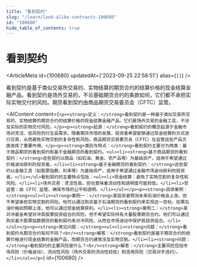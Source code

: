 ```yaml
---
title: "看到契约"
slug: "/learn/look-alike-contracts-100680"
id: "100680"
hide_table_of_contents: true
---
```



# 看到契约

<ArticleMeta id={100680} updatedAt={'2023-09-25 22:58:51'} alias={`[]`} />
<div className='border-solid border-b border-t-0 my-4 border-[var(--ifm-color-gray-300)]' />

看到契约是基于类似交易所交易的、实物结算的期货合约的结算价格的现金结算金融产品。看到契约是场外交易的，不论基础期货合约的条款如何，它们都不承担实际实物交付的风险。期货看到契约由商品期货交易委员会（CFTC）监管。

<AIContent content={`<p><strong>定义：</strong>看到契约是一种基于类似交易所交易的、实物结算的期货合约的结算价格的现金结算金融产品。它们是场外交易的金融工具，不涉及实际的实物交付风险。</p><p><strong>起源：</strong>看到契约的概念起源于金融市场对灵活、低风险的衍生品需求。随着期货市场的发展，投资者希望能够通过现金结算的方式进行交易，从而避免实物交割的复杂性和风险。商品期货交易委员会（CFTC）在监管这些产品方面发挥了重要作用。</p><p><strong>类别与特点：</strong>看到契约主要分为两类：基于商品期货的看到契约和基于金融期货的看到契约。<ul><li><strong>基于商品期货的看到契约：</strong>这些契约以商品（如石油、黄金、农产品等）为基础资产，适用于希望通过价格波动获利的投资者。</li><li><strong>基于金融期货的看到契约：</strong>这些契约以金融工具（如股票指数、利率等）为基础资产，适用于希望通过金融市场波动获利的投资者。</li></ul>看到契约的主要特点包括：<ul><li>现金结算：避免了实物交割的复杂性和风险。</li><li>场外交易：灵活性高，但也意味着流动性和透明度可能较低。</li><li>受监管：由 CFTC 监管，确保市场的公平和透明。</li></ul></p><p><strong>具体案例：</strong><ul><li><strong>案例一：</strong>某投资者预测未来石油价格会上涨，但不希望承担实物交割的风险。他可以通过购买基于石油期货的看到契约来实现这一目标。如果石油价格如预期上涨，他可以通过现金结算获利。</li><li><strong>案例二：</strong>某对冲基金希望对冲其股票投资组合的风险，但不希望实际持有大量股票期货合约。他们可以通过购买基于股票指数期货的看到契约来对冲风险，从而在市场波动中保护其投资组合。</li></ul></p><p><strong>常见问题：</strong><ul><li><strong>问题：</strong>看到契约与期货合约有何不同？<br/><strong>解答：</strong>看到契约是基于期货合约的结算价格进行现金结算的金融产品，而期货合约通常涉及实物交割。</li><li><strong>问题：</strong>看到契约的主要风险是什么？<br/><strong>解答：</strong>主要风险包括市场风险（价格波动）、流动性风险（场外交易的流动性较低）和信用风险（交易对手违约）。</li></ul></p>`} id={100680} />
